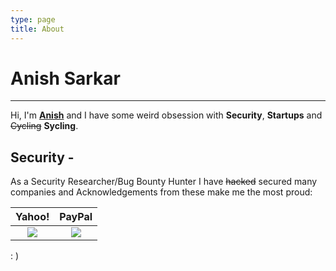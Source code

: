 ```yaml
---
type: page
title: About
---
```

# Anish Sarkar
---

Hi, I'm **[Anish](https://anishwantstobeasecurity.engineer/images/FBF78BCC-9599-4726-9770-1FB9AEFE7394.png)** and I have some weird obsession with **Security**, **Startups** and ~~Cycling~~ **Sycling**.

## Security - 
As a Security Researcher/Bug Bounty Hunter I have ~~hacked~~ secured many companies and Acknowledgements from these make me the most proud:



Yahoo!                |  PayPal
:-------------------------:|:-------------------------:
![](https://anishwantstobeasecurity.engineer/images/yahoo.jpg) | ![](https://anishwantstobeasecurity.engineer/images/paypal.jpg)  

 : )
